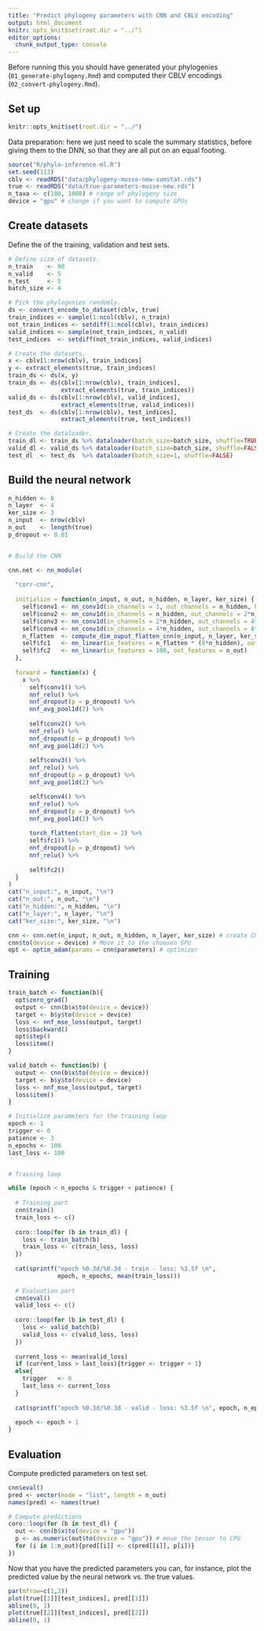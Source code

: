 ```yaml
---
title: "Predict phylogeny parameters with CNN and CBLV encoding"
output: html_document
knitr: opts_knit$set(root.dir = "../")
editor_options: 
  chunk_output_type: console
---
```


Before running this you should have 
generated your phylogenies (`01_generate-phylogeny.Rmd`)
and computed their CBLV encodings (`02_convert-phylogeny.Rmd`).

## Set up

```r
knitr::opts_knit$set(root.dir = "../")
```

Data preparation: here we just need to scale the summary statistics,
before giving them to the DNN,
so that they are all put on an equal footing. 

```r
source("R/phylo-inference-ml.R")
set.seed(113)
cblv <- readRDS("data/phylogeny-musse-new-sumstat.rds")
true <- readRDS("data/true-parameters-musse-new.rds")
n_taxa <- c(100, 1000) # range of phylogeny size
device = "gpu" # change if you want to compute GPUs
```


## Create datasets

Define the of the training, validation and test sets. 

```r
# Define size of datasets.
n_train    <- 90
n_valid    <- 5
n_test     <- 5
batch_size <- 4

# Pick the phylogenies randomly.
ds <- convert_encode_to_dataset(cblv, true)
train_indices <- sample(1:ncol(cblv), n_train)
not_train_indices <- setdiff(1:ncol(cblv), train_indices)
valid_indices <- sample(not_train_indices, n_valid)
test_indices  <- setdiff(not_train_indices, valid_indices)

# Create the datasets.
x <- cblv[1:nrow(cblv), train_indices]
y <- extract_elements(true, train_indices)
train_ds <- ds(x, y)
train_ds <- ds(cblv[1:nrow(cblv), train_indices], 
               extract_elements(true, train_indices))
valid_ds <- ds(cblv[1:nrow(cblv), valid_indices], 
               extract_elements(true, valid_indices))
test_ds  <- ds(cblv[1:nrow(cblv), test_indices], 
               extract_elements(true, test_indices))

# Create the dataloader.
train_dl <- train_ds %>% dataloader(batch_size=batch_size, shuffle=TRUE)
valid_dl <- valid_ds %>% dataloader(batch_size=batch_size, shuffle=FALSE)
test_dl  <- test_ds  %>% dataloader(batch_size=1, shuffle=FALSE)
```

## Build the neural network 

```r
n_hidden <- 8
n_layer  <- 4
ker_size <- 3
n_input  <- nrow(cblv)
n_out    <- length(true)
p_dropout <- 0.01


# Build the CNN

cnn.net <- nn_module(
  
  "corr-cnn",
  
  initialize = function(n_input, n_out, n_hidden, n_layer, ker_size) {
    self$conv1 <- nn_conv1d(in_channels = 1, out_channels = n_hidden, kernel_size = ker_size)
    self$conv2 <- nn_conv1d(in_channels = n_hidden, out_channels = 2*n_hidden, kernel_size = ker_size)
    self$conv3 <- nn_conv1d(in_channels = 2*n_hidden, out_channels = 4*n_hidden, kernel_size = ker_size)
    self$conv4 <- nn_conv1d(in_channels = 4*n_hidden, out_channels = 8*n_hidden, kernel_size = ker_size)
    n_flatten  <- compute_dim_ouput_flatten_cnn(n_input, n_layer, ker_size)
    self$fc1   <- nn_linear(in_features = n_flatten * (8*n_hidden), out_features = 100)
    self$fc2   <- nn_linear(in_features = 100, out_features = n_out)
  },
  
  forward = function(x) {
    x %>% 
      self$conv1() %>%
      nnf_relu() %>%
      nnf_dropout(p = p_dropout) %>%
      nnf_avg_pool1d(2) %>%
      
      self$conv2() %>%
      nnf_relu() %>%
      nnf_dropout(p = p_dropout) %>%
      nnf_avg_pool1d(2) %>%
      
      self$conv3() %>%
      nnf_relu() %>%
      nnf_dropout(p = p_dropout) %>%
      nnf_avg_pool1d(2) %>%

      self$conv4() %>%
      nnf_relu() %>%
      nnf_dropout(p = p_dropout) %>%
      nnf_avg_pool1d(2) %>%
      
      torch_flatten(start_dim = 2) %>%
      self$fc1() %>%
      nnf_dropout(p = p_dropout) %>%
      nnf_relu() %>%
      
      self$fc2()
  }
)
cat("n_input:", n_input, "\n")
cat("n_out:", n_out, "\n")
cat("n_hidden:", n_hidden, "\n")
cat("n_layer:", n_layer, "\n")
cat("ker_size:", ker_size, "\n")

cnn <- cnn.net(n_input, n_out, n_hidden, n_layer, ker_size) # create CNN
cnn$to(device = device) # Move it to the choosen GPU
opt <- optim_adam(params = cnn$parameters) # optimizer 
```

## Training 

```r
train_batch <- function(b){
  opt$zero_grad()
  output <- cnn(b$x$to(device = device))
  target <- b$y$to(device = device)
  loss <- nnf_mse_loss(output, target)
  loss$backward()
  opt$step()
  loss$item()
}

valid_batch <- function(b) {
  output <- cnn(b$x$to(device = device))
  target <- b$y$to(device = device)
  loss <- nnf_mse_loss(output, target)
  loss$item()
}
```


```r
# Initialize parameters for the training loop 
epoch <- 1
trigger <- 0
patience <- 3
n_epochs <- 100
last_loss <- 100


# Training loop 

while (epoch < n_epochs & trigger < patience) {
  
  # Training part 
  cnn$train()
  train_loss <- c()
  
  coro::loop(for (b in train_dl) {
    loss <- train_batch(b)
    train_loss <- c(train_loss, loss)
  })
  
  cat(sprintf("epoch %0.3d/%0.3d - train - loss: %3.5f \n",
              epoch, n_epochs, mean(train_loss)))
  
  # Evaluation part 
  cnn$eval()
  valid_loss <- c()
  
  coro::loop(for (b in test_dl) {
    loss <- valid_batch(b)
    valid_loss <- c(valid_loss, loss)
  })
  
  current_loss <- mean(valid_loss)
  if (current_loss > last_loss){trigger <- trigger + 1}
  else{
    trigger   <- 0
    last_loss <- current_loss
  }
  
  cat(sprintf("epoch %0.3d/%0.3d - valid - loss: %3.5f \n", epoch, n_epochs, current_loss))
  
  epoch <- epoch + 1 
}
```

## Evaluation 

Compute predicted parameters on test set.

```r
cnn$eval()
pred <- vector(mode = "list", length = n_out)
names(pred) <- names(true)

# Compute predictions 
coro::loop(for (b in test_dl) {
  out <- cnn(b$x$to(device = "gpu"))
  p <- as.numeric(out$to(device = "gpu")) # move the tensor to CPU 
  for (i in 1:n_out){pred[[i]] <- c(pred[[i]], p[i])}
})
```

Now that you have the predicted parameters you can, for instance, 
plot the predicted value by the neural network vs. the true values.

```r
par(mfrow=c(1,2))
plot(true[[1]][test_indices], pred[[1]])
abline(0, 1)
plot(true[[2]][test_indices], pred[[2]])
abline(0, 1)
```

```r
```